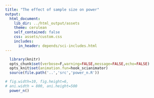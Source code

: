 ```yaml
---
title: "The effect of sample size on power"
output:
  html_document:
    lib_dir: ../html_output/assets  
    theme: cerulean
    self_contained: false
    css: assets/custom.css
    includes:
      in_header: depends/sci-includes.html
---
```


```r
  library(knitr)
  opts_chunk$set(verbose=F,warning=FALSE,message=FALSE,echo=FALSE)
  opts_knit$set(animation.fun=hook_scianimator)
  source(file.path('..','src','power_n.R'))  
```



```r
# fig.width=10, fig.height=6,  
# ani.width = 800, ani.height=500
  power_n()
```
